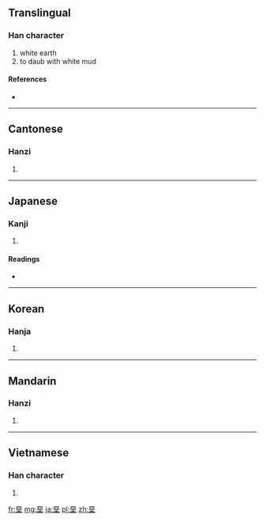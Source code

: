 {{also|垩|聖}}
==Translingual==

===Han character===
{{Han char|rn=32|rad=土|as=08|sn=11|four=1010<sub>4</sub>|canj=一一土 (MMG)}}

# white earth
# to daub with white mud

====References====
* {{Han ref|kx=0232.080|dkj=05215|dj=0469.100|hdz=10449.060|uh=580A|ud=22538|bh=B0EE|bd=45294}}

----

==Cantonese==

===Hanzi===
{{yue-hanzi|jyut=|y=ok3|sim=垩}}

# {{defn|lang=yue|sort=土08}}

----

==Japanese==

===Kanji===
{{ja-kanji|grade=|rs=土08}}

# {{defn|lang=ja|sort=土08}}

====Readings====
* {{ja-readings|on=[[あ]] (a), [[あく]] (aku), [[お]] (o)|kun=[[しろつち]] (shirotsuchi), [[いろつち]] (irotsuchi)}}

----

==Korean==

===Hanja===
{{ko-hanja|hangeul=악|rv=ak|mr=ak}}

# {{defn|lang=ko|sort=土08}}

----

==Mandarin==

===Hanzi===
{{cmn-hanzi|sim=垩|pin=[[è]] ([[e4]])|wg=o<sup>4</sup>}}

# {{defn|lang=cmn|sort=土08}}

----

==Vietnamese==

===Han character===
{{vi-hantu|[[ác]]|rs=土08}}

# {{defn|lang=vi|sort=土08}}

[[fr:堊]]
[[mg:堊]]
[[ja:堊]]
[[pl:堊]]
[[zh:堊]]